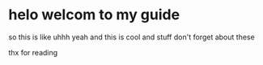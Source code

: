 # helo welcom to my guide
<IChip uuid="98b99011-9be8-43b3-89cc-1e9d55bd8b51" redirect />
so this is like uhhh
yeah
<GuideMedia fileName="linus.jpg" fileType="image" width="500px" height="300px"/>
and this is cool and stuff
<GuideMedia fileName="crispy_video.mp4" fileType="video" width="500px" height="300px"/>
don't forget about these
<GuideMedia fileName="crispy_audio.mp3" fileType="audio"/>

thx for reading